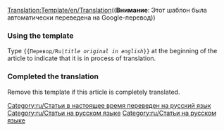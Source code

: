 <noinclude>[[Translation:Template/en/Translation]]</noinclude><noinclude>(('''Внимание''': Этот шаблон была автоматически переведена на Google-перевод))
</noinclude>{{en/Ambox| type  = style
| image = en/Translation.png
| text  = <strong>Эта статья переведена с оригинального английского текста на русский язык: <includeonly>[{{SERVER}}{{localurl:{{NAMESPACE}}:{{{1}}}|action=view}} {{{происхождение}}}]</includeonly><noinclude>{{{происхождение}}}</noinclude>.</strong><br/>
<p style="font-size: 90%">Пожалуйста помогите улучшить перевод. Пожалуйста используйте [[en/Wiki/Manual of Style|Руководство Стиль]] для правильно форматизации.<br/>
Вспомните что вы извлекаете это извещение когда статья была переведена правильно.</p>
}}
<includeonly>[[Category:ru/Статьи в настоящее время переведен на русский язык]][[Category:ru/Статьи на русском языке]]</includeonly>
<noinclude>
=== Using the template ===
Type <code><nowiki>{{</nowiki>Перевод/Ru|''title original in english''<nowiki>}}</nowiki></code> at the beginning of the article to indicate that it is in process of translation.

=== Completed the translation===
Remove this template if this article is completely translated.</noinclude>
<includeonly>[[Category:ru/Статьи на русском языке]]</includeonly>